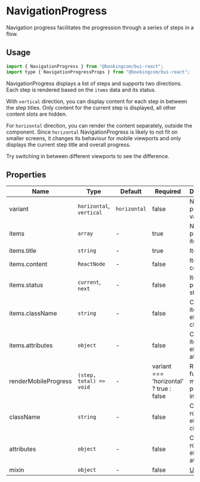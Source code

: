 # NavigationProgress

<Featured>
  Navigation progress facilitates the progression through a series of steps in a
  flow.
</Featured>

<Grid>
  <CrossLink
    title="Navigation progress"
    type="documentation"
    text="Learn more about the Navigation progress design anatomy and best-practices."
    section="Design documentation"
    href="https://design-system.booking.com/article/bui/components/containers/navigation-progress/"
    target="_blank"
  />
</Grid>

## Usage

```jsx
import { NavigationProgress } from "@bookingcom/bui-react";
import type { NavigationProgressProps } from "@bookingcom/bui-react";
```

NavigationProgress displays a list of steps and supports two directions.
Each step is rendered based on the `items` data and its status.

With `vertical` direction, you can display content for each step in between the step titles.
Only content for the current step is displayed, all other content slots are hidden.

<Example name="vertical" />

For `horizontal` direction, you can render the content separately, outside the component.
Since `horizontal` NavigationProgress is likely to not fit on smaller screens, it changes its behaviour for mobile viewports and only displays the current step title and overall progress.

Try switching in between different viewports to see the difference.

<Example name="horizontal" />

## Properties

| Name                 | Type                     | Default      | Required                                | Description                                                                                                    |
| -------------------- | ------------------------ | ------------ | --------------------------------------- | -------------------------------------------------------------------------------------------------------------- |
| variant              | `horizontal`, `vertical` | `horizontal` | false                                   | Navigation progress variant                                                                                    |
| items                | `array`                  | -            | true                                    | Navigation progress items                                                                                      |
| items.title          | `string`                 | -            | true                                    | Item title                                                                                                     |
| items.content        | `ReactNode`              | -            | false                                   | Item content                                                                                                   |
| items.status         | `current`, `next`        | -            | false                                   | Item progress status                                                                                           |
| items.className      | `string`                 | -            | false                                   | Custom item element className                                                                                  |
| items.attributes     | `object`                 | -            | false                                   | Custom item element attributes                                                                                 |
| renderMobileProgress | `(step, total) => void`  | -            | variant === 'horizontal' ? true : false | Render function for mobile progress indication                                                                 |
| className            | `string`                 | -            | false                                   | Custom root element className                                                                                  |
| attributes           | `object`                 | -            | false                                   | Custom root element attributes                                                                                 |
| mixin                  | `object`                 | -            | false                                   | [Utility Layer](?page=Getting%2520started%252FDevelopment%252FComponents&view=documentation#BUI-Utility-Layer) |
